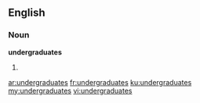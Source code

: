 ==English==

===Noun===
'''undergraduates'''

# {{plural of|undergraduate}}

[[ar:undergraduates]]
[[fr:undergraduates]]
[[ku:undergraduates]]
[[my:undergraduates]]
[[vi:undergraduates]]